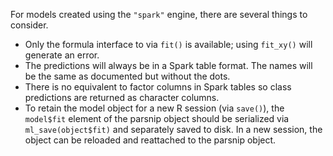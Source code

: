 For models created using the `"spark"` engine, there are several things to consider. 

* Only the formula interface to via `fit()` is available; using `fit_xy()` will generate an error. 
* The predictions will always be in a Spark table format. The names will be the same as documented but without the dots. 
* There is no equivalent to factor columns in Spark tables so class predictions are returned as character columns. 
* To retain the model object for a new R session (via `save()`), the `model$fit` element of the parsnip object should be serialized via `ml_save(object$fit)` and separately saved to disk. In a new session, the object can be reloaded and reattached to the parsnip object.
